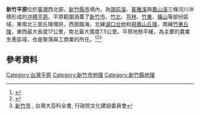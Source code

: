 '''新竹平原'''位於[[臺灣|臺灣]]西北部，[[新竹縣|新竹縣]][[新竹市|市]]境內，為[[頭前溪|頭前溪]]、[[客雅溪|客雅溪]]與[[鳳山溪|鳳山溪]]三條河川沖積形成的[[沖積平原|沖積平原]]。平原範圍涵蓋了[[新竹市|新竹市]]、[[竹北市|竹北]]、[[芎林鄉|芎林]]、[[竹東鎮|竹東]]、[[橫山鄉_(台灣)|橫山]]等部份區域，東南北三面丘陵環拱，西面臨海，北緣[[湖口台地|湖口台地]]和[[飛鳳山_(新竹縣)|飛鳳山丘陵]]，南緣[[竹東丘陵|竹東丘陵]]，東西最大長度17公里，南北最大寬度7.5公里。平原地勢平緩，為主要的農業生產區域，也是聚落與工商業的所在。<ref>{{cite web|title=新竹縣簡介＞環境地景特質分析|publisher=新竹縣政府|accessdate=2008-12-26|url=http://w3.hsinchu.gov.tw/hchg/hcintro/discover/environment/environment.htm}}</ref><ref>{{cite web|publisher=行政院環境保護署|title=地方環境資料庫＞新竹市＞環境區位＞發展沿革|accessdate=2008-12-26|url=http://edb.epa.gov.tw/localenvdb/Hsinchu_City/history.htm|archive-date=2007-09-28|archive-url=https://web.archive.org/web/20070928025132/http://edb.epa.gov.tw/localenvdb/Hsinchu_City/history.htm|dead-url=yes}}</ref><ref>[http://nrch.culture.tw/twpedia.aspx?id=1387&Keyword=%E6%96%B0%E7%AB%B9%E5%B9%B3%E5%8E%9F 新竹市] {{Wayback|url=http://nrch.culture.tw/twpedia.aspx?id=1387&Keyword=%E6%96%B0%E7%AB%B9%E5%B9%B3%E5%8E%9F |date=20190602115237 }}, 台灣大百科全書, 行政院文化建設委員會</ref>

==參考資料==
{{reflist}}

{{台灣的地理區劃}}
{{臺灣地形}}
{{台灣地理小作品}}
{{DEFAULTSORT:新竹平原}}
[[Category:台灣平原|Category:台灣平原]]
[[Category:新竹市地理|Category:新竹市地理]]
[[Category:新竹縣地理|Category:新竹縣地理]]